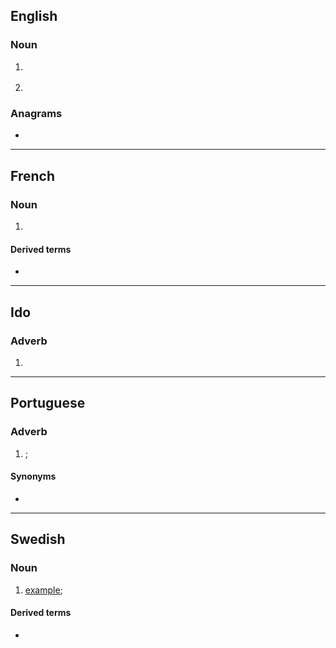 {{also|ex|Ex|ex-|-ex}}
==English==

===Noun===
{{en-noun|?}}

# {{lb|en|education}} {{abbreviation of|en|exercise}}
# {{abbreviation of|en|example}}

===Anagrams===
* {{anagrams|en|a=ex|xe}}

----

==French==

===Noun===
{{head|fr|noun}}

# {{abbreviation of|fr|exemple}}

====Derived terms====
* {{l|fr|par ex.}}

----

==Ido==

===Adverb===
{{head|io|adverb}}

# {{abbreviation of|io|exemple}}

----

==Portuguese==

===Adverb===
{{pt-adv|-}}

# {{l|en|e.g.}}; {{abbreviation of|pt|por exemplo}}

====Synonyms====
* {{l|pt|p. ex.}}

----

==Swedish==

===Noun===
{{head|sv|noun}}

# [[example]]; {{abbreviation of|sv|exempel}}

====Derived terms====
* {{l|sv|t.ex.}}